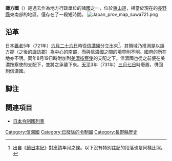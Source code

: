 {{japanese|japanese=諏方国|kana=すわのくに|romaji=suwanokuni}}
'''諏方國'''（{{jpn|j=諏方国|kyu=諏方國|hg=すわのくに|rm=Suwanokuni}}）是過去作為地方行政單位的諸[[令制國|國]]之一，位於[[東山道|東山道]]，相當於現在的[[長野縣|長野縣]]東南部的地區。僅存在了一段短時間。
[[Image:Japan_prov_map_suwa721.png|thumb]]

==沿革==
日本[[養老_(日本年號)|養老]]5年（721年）[[六月廿六日|六月二十六日]]時從[[信濃國|信濃國]]分立出來<ref>出自《[[續日本紀|續日本紀]]》對應該年月之條。以下沒有特別註記的段落也是同樣比照。</ref>。其領域乃推測是以諏方郡（之後的[[諏訪郡|諏訪郡]]）為中心的南部，而與信濃國之間的境界則不明。國府的所在地亦不明。同年8月19日時附加到[[美濃按察使|美濃按察使]]的支配之下。信濃國也從之前便在美濃按察使的支配下，並將之承襲下來。[[天平|天平]]3年（731年）[[三月初七|三月七日]]時廢置，併回到信濃國。

== 脚注 ==
{{reflist}}

==関連項目==
*[[日本令制國列表|日本令制國列表]]
{{日本令制國}}

{{DEFAULTSORT:Suwanokuni}}
[[Category:信濃國|Category:信濃國]]
[[Category:已廢除的令制國|Category:已廢除的令制國]]
[[Category:長野縣歷史|Category:長野縣歷史]]